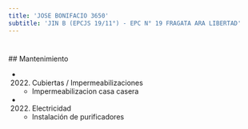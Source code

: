 ```yaml
---
title: 'JOSE BONIFACIO 3650'
subtitle: 'JIN B (EPCJS 19/11°) - EPC N° 19 FRAGATA ARA LIBERTAD'
---
```


#


 ## Mantenimiento

*  (2022) Cubiertas / Impermeabilizaciones 
    + Impermeabilizacion casa casera

*  (2022) Electricidad 
    + Instalación de purificadores



